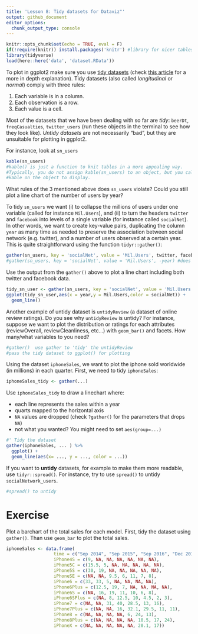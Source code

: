```yaml
---
title: 'Lesson 8: Tidy datasets for Dataviz"'
output: github_document
editor_options: 
  chunk_output_type: console
---
```


```r
knitr::opts_chunk$set(echo = TRUE, eval = F)
if(!require(knitr)) install.packages('knitr') #library for nicer tables in html/pdf
library(tidyverse)
load(here::here('data', 'dataset.RData'))
```


To plot in ggplot2 make sure you use [tidy datasets](http://r4ds.had.co.nz/tidy-data.html) (check
[this article](http://vita.had.co.nz/papers/tidy-data.html) for a more in depth explanation). Tidy datasets (also called _longitudinal_ or _normal_) comply with three rules:

  1. Each variable is in a column.
  2. Each observation is a row.
  3. Each value is a cell.

Most of the datasets that we have been dealing with so far are *tidy*: `beerDt`, `freqCasualties`, `twitter_users` (run these objects in the terminal to see how they look like). *Untidy datasets* are not necessarily "bad", but they are unsuitable for plotting in ggplot2. 

For instance, look at `sn_users`
```r
kable(sn_users) 
#kable() is just a function to knit tables in a more appealing way. 
#Typically, you do not assign kable(sn_users) to an object, but you call 
#kable on the object to display.
```

What rules of the 3 mentioned above does `sn_users` violate? Could you still plot a line chart of the number of users by year?

To tidy `sn_users` we want (i) to collapse the millions of users under one variable (called for instance `Mil.Users`), and (ii) to turn the headers `twitter` and `facebook` into levels of a single variable (for instance called `socialNet`). In other words, we want to create key-value pairs, duplicating the column `year` as many time as needed to preserve the association between social network (e.g. twitter), and a number of users observed at a certain year. This is quite straightforward using the function `tidyr::gather()`:

```r
gather(sn_users, key = 'socialNet', value = 'Mil.Users', twitter, facebook) #' key/value may be unquoted
#gather(sn_users, key = 'socialNet', value = 'Mil.Users', -year) #does the same as above: keeps everything BUT year
```

Use the output from the `gather()` above to plot a line chart including both twitter and facebook data.

```r
tidy_sn_user <- gather(sn_users, key = 'socialNet', value = 'Mil.Users',twitter, facebook)
ggplot(tidy_sn_user,aes(x = year,y = Mil.Users,color = socialNet)) +
  geom_line()
```

Another example of untidy dataset is `untidyReview` (a dataset of online review ratings). Do you see why `untidyReview` is untidy? For instance, suppose we want to plot the distribution or ratings for each attributes (reviewOverall, reviewCleanliness, etc...) with `geom_bar()` and facets. How many/what variables to you need?

```r
#gather()  use gather to 'tidy' the untidyReview
#pass the tidy dataset to ggplot() for plotting
```



Using the dataset `iphoneSales`, we want to plot the iphone sold worldwide (in millions) in each quarter. First, we need to tidy `iphoneSales`:

```r
iphoneSales_tidy <- gather(...)
```

Use `iphoneSales_tidy` to draw a linechart where:

 - each line represents the sales within a year
 - quarts mapped to the horizontal axis
 - `NA` values are dropped (check `?gather()` for the parameters that drops `NA`)
 - not what you wanted? You might need to set `aes(group=...)`
 
```r
#' Tidy the dataset
gather(iphoneSales, ... ) %>% 
  ggplot() +
  geom_line(aes(x= ..., y = ..., color = ...))
```
 

If you want to **untidy** datasets, for example to make them more readable, use `tidyr::spread()`. For instance, try to use `spread()` to untidy `socialNetwork_users`.

```r
#spread() to untidy

```


# Exercise

Plot a barchart of the total sales for each model. First, tidy the dataset using `gather()`. Than use `geom_bar` to plot the total sales. 

```r
iphoneSales <- data.frame(
                  time = c("Sep 2014", "Sep 2015", "Sep 2016", "Dec 2016", "Sep 2017", "Dec 2017", "Jun 2018"), 
                  iPhone4S = c(9, NA, NA, NA, NA, NA, NA), 
                  iPhone5C = c(15.5, 5, NA, NA, NA, NA, NA), 
                  iPhone5S = c(30, 19, NA, NA, NA, NA, NA), 
                  iPhoneSE = c(NA, NA, 9.5, 6, 11, 7, 8), 
                  iPhone6 = c(33, 33, 5, NA, NA, NA, NA), 
                  iPhone6Plus = c(12.5, 19, 7, NA, NA, NA, NA), 
                  iPhone6S = c(NA, 16, 19, 11, 10, 6, 8), 
                  iPhone6SPlus = c(NA, 8, 12.5, 10, 4.5, 2, 3), 
                  iPhone7 = c(NA, NA, 31, 40, 28.5, 13, 16), 
                  iPhone7Plus = c(NA, NA, 16, 32.1, 29.5, 11, 11), 
                  iPhone8 = c(NA, NA, NA, NA, 6, 24, 13), 
                  iPhone8Plus = c(NA, NA, NA, NA, 10.5, 17, 24), 
                  iPhoneX = c(NA, NA, NA, NA, NA, 20.1, 17))
```




